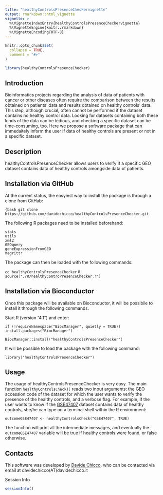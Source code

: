 ```yaml
---
title: "healthyControlsPresenceCheckervignette"
output: rmarkdown::html_vignette
vignette: >
  %\VignetteIndexEntry{healthyControlsPresenceCheckervignette}
  %\VignetteEngine{knitr::rmarkdown}
  %\VignetteEncoding{UTF-8}
---
```


```r
knitr::opts_chunk$set(
  collapse = TRUE,
  comment = "#>"
)
```

```r
library(healthyControlsPresenceChecker)
```


## Introduction

Bioinformatics projects regarding the analysis of data of patients with cancer or other diseases often require the comparison between the results obtained on patients' data and results obtained on healthy controls' data. This step, although crucial, often cannot be performed if the dataset contains no healthy control data.
Looking for datasets containing both these kinds of the data can be tedious, and checking a specific dataset can be time-consuming, too.
Here we propose a software package that can immedaitely inform the user if data of healthy controls are present or not in a specific dataset.

## Description

healthyControlsPresenceChecker allows users to verify if a specific GEO dataset contains data of healthy controls amongside data of patients. 
 

## Installation via GitHub

At the current status, the easyiest way to install the package is through a clone from GitHub:

```{bash
git clone https://github.com/davidechicco/healthyControlsPresenceChecker.git
```

The following R packages need to be installed beforehand:

    stats
    utils
    xml2
    GEOquery
    geneExpressionFromGEO
    magrittr
    
The package can then be loaded with the following commands:

`cd healthyControlsPresenceChecker`
`R`
`source("./R/healthyControPresenceChecker.r")`


## Installation via Bioconductor

Once this package will be available on Bioconductor, it will be possibile to install it through the following commands.

Start R (version "4.1") and enter:

`if (!requireNamespace("BiocManager", quietly = TRUE))`
        `install.packages("BiocManager")`

`BiocManager::install("healthyControlsPresenceChecker")`


It will be possible to load the package with the following command:

`library("healthyControlsPresenceChecker")`


## Usage

The usage of healthyControlsPresenceChecker is very easy. The main function `healthyControlsCheck()` reads two input arguments: the GEO accession code of the dataset for which the user wants to verify the presence of the healthy controls, and a verbose flag.
For example, if the user wants to know if the [GSE47407](https://www.ncbi.nlm.nih.gov/geo/query/acc.cgi?acc=GSE47407) dataset contains data of healthy controls, she/he can type on a terminal shell within the R environment:


`outcomeGSE47407 <- healthyControlsCheck("GSE47407", TRUE)`


The function will print all the intermediate messages, and eventually the `outcomeGSE47407` variable will be true if healthy controls were found, or false otherwise.

## Contacts

This software was developed by [Davide Chicco](https://www.DavideChicco.it), who can be contacted via email at davidechicco(AT)davidechicco.it

 Session Info

```r
sessionInfo()
```
